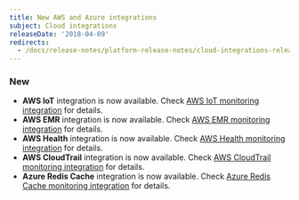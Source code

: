 ```yaml
---
title: New AWS and Azure integrations
subject: Cloud integrations
releaseDate: '2018-04-09'
redirects:
  - /docs/release-notes/platform-release-notes/cloud-integrations-release-notes/2018-04-09-integrations-new-aws-azure-integrations
---
```


### New

* **AWS IoT** integration is now available. Check [AWS IoT monitoring integration](https://docs.newrelic.com/docs/integrations/amazon-integrations/aws-integrations-list/aws-iot-monitoring-integration) for details.
* **AWS EMR** integration is now available. Check [AWS EMR monitoring integration](https://docs.newrelic.com/docs/integrations/amazon-integrations/aws-integrations-list/aws-emr-monitoring-integration) for details.
* **AWS Health** integration is now available. Check [AWS Health monitoring integration](https://docs.newrelic.com/docs/integrations/amazon-integrations/aws-integrations-list/aws-health-monitoring-integration) for details.
* **AWS CloudTrail** integration is now available. Check [AWS CloudTrail monitoring integration](https://docs.newrelic.com/docs/integrations/amazon-integrations/aws-integrations-list/aws-cloudtrail-monitoring-integration) for details.
* **Azure Redis Cache** integration is now available. Check [Azure Redis Cache monitoring integration](https://docs.newrelic.com/docs/integrations/microsoft-azure-integrations/azure-integrations-list/azure-redis-cache-monitoring-integration) for details.

